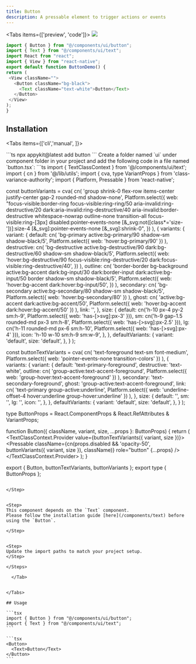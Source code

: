 ```yaml
---
title: Button
description: A pressable element to trigger actions or events
---
```


<Tabs items={['preview', 'code']}>
  <Tab value="preview">
    ![](./preview/button.png)
  </Tab>
  <Tab value="code">
   ```ts
import { Button } from "@/components/ui/button";
import { Text } from "@/components/ui/text";
import React from "react";
import { View } from "react-native";
export default function ButtonDemo() {
  return (
    <View className="">
      <Button className="bg-black">
        <Text className="text-white">Button</Text>
      </Button>
    </View>
  );
}
   ```
  </Tab>
</Tabs>

## Installation

<Tabs items={['cli','manual', ]}>
 
  <Tab value="cli">
  ```ts
npx appykit@latest add button
```
  </Tab>
  <Tab value="manual">
   
<Steps>

<Step>
Create a folder named `ui` under component folder in your project and add the following code in a file named `button.tsx`:
```ts
import { TextClassContext } from '@/components/ui/text';
import { cn } from '@/lib/utils';
import { cva, type VariantProps } from 'class-variance-authority';
import { Platform, Pressable } from 'react-native';
 
const buttonVariants = cva(
  cn(
    'group shrink-0 flex-row items-center justify-center gap-2 rounded-md shadow-none',
    Platform.select({
      web: "focus-visible:border-ring focus-visible:ring-ring/50 aria-invalid:ring-destructive/20 dark:aria-invalid:ring-destructive/40 aria-invalid:border-destructive whitespace-nowrap outline-none transition-all focus-visible:ring-[3px] disabled:pointer-events-none [&_svg:not([class*='size-'])]:size-4 [&_svg]:pointer-events-none [&_svg]:shrink-0",
    })
  ),
  {
    variants: {
      variant: {
        default: cn(
          'bg-primary active:bg-primary/90 shadow-sm shadow-black/5',
          Platform.select({ web: 'hover:bg-primary/90' })
        ),
        destructive: cn(
          'bg-destructive active:bg-destructive/90 dark:bg-destructive/60 shadow-sm shadow-black/5',
          Platform.select({
            web: 'hover:bg-destructive/90 focus-visible:ring-destructive/20 dark:focus-visible:ring-destructive/40',
          })
        ),
        outline: cn(
          'border-border bg-background active:bg-accent dark:bg-input/30 dark:border-input dark:active:bg-input/50 border shadow-sm shadow-black/5',
          Platform.select({
            web: 'hover:bg-accent dark:hover:bg-input/50',
          })
        ),
        secondary: cn(
          'bg-secondary active:bg-secondary/80 shadow-sm shadow-black/5',
          Platform.select({ web: 'hover:bg-secondary/80' })
        ),
        ghost: cn(
          'active:bg-accent dark:active:bg-accent/50',
          Platform.select({ web: 'hover:bg-accent dark:hover:bg-accent/50' })
        ),
        link: '',
      },
      size: {
        default: cn('h-10 px-4 py-2 sm:h-9', Platform.select({ web: 'has-[>svg]:px-3' })),
        sm: cn('h-9 gap-1.5 rounded-md px-3 sm:h-8', Platform.select({ web: 'has-[>svg]:px-2.5' })),
        lg: cn('h-11 rounded-md px-6 sm:h-10', Platform.select({ web: 'has-[>svg]:px-4' })),
        icon: 'h-10 w-10 sm:h-9 sm:w-9',
      },
    },
    defaultVariants: {
      variant: 'default',
      size: 'default',
    },
  }
);
 
const buttonTextVariants = cva(
  cn(
    'text-foreground text-sm font-medium',
    Platform.select({ web: 'pointer-events-none transition-colors' })
  ),
  {
    variants: {
      variant: {
        default: 'text-primary-foreground',
        destructive: 'text-white',
        outline: cn(
          'group-active:text-accent-foreground',
          Platform.select({ web: 'group-hover:text-accent-foreground' })
        ),
        secondary: 'text-secondary-foreground',
        ghost: 'group-active:text-accent-foreground',
        link: cn(
          'text-primary group-active:underline',
          Platform.select({ web: 'underline-offset-4 hover:underline group-hover:underline' })
        ),
      },
      size: {
        default: '',
        sm: '',
        lg: '',
        icon: '',
      },
    },
    defaultVariants: {
      variant: 'default',
      size: 'default',
    },
  }
);
 
type ButtonProps = React.ComponentProps<typeof Pressable> &
  React.RefAttributes<typeof Pressable> &
  VariantProps<typeof buttonVariants>;
 
function Button({ className, variant, size, ...props }: ButtonProps) {
  return (
    <TextClassContext.Provider value={buttonTextVariants({ variant, size })}>
      <Pressable
        className={cn(props.disabled && 'opacity-50', buttonVariants({ variant, size }), className)}
        role="button"
        {...props}
      />
    </TextClassContext.Provider>
  );
}
 
export { Button, buttonTextVariants, buttonVariants };
export type { ButtonProps };

````

</Step>


<Step>
This component depends on the `Text` component.
Please follow the installation guide [here](/components/text) before using the `Button`.

</Step>


<Step>
Update the import paths to match your project setup.
</Step>

</Steps>

  </Tab>


</Tabs>

## Usage

```tsx
import { Button } from "@/components/ui/button";
import { Text } from "@/components/ui/text";
```

```tsx
<Button>
  <Text>Button</Text>
</Button>
```
